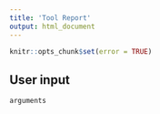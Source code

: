 ```yaml
---
title: 'Tool Report'
output: html_document
---
```


<style>
pre code, pre, code {
  white-space: pre !important;
  overflow-x: scroll !important;
  word-break: keep-all !important;
  word-wrap: initial !important;
}
</style>

```r
knitr::opts_chunk$set(error = TRUE)
```

## User input

```r
arguments
```